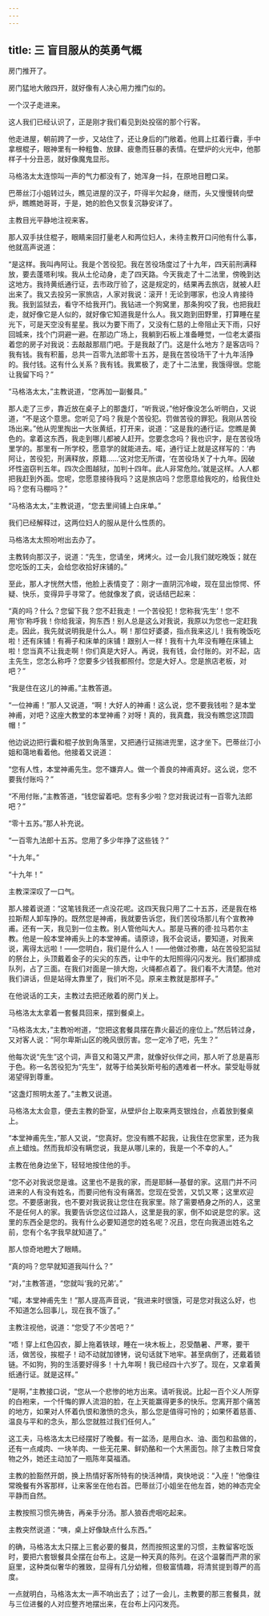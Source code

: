 ```yaml
---
---
---
```

title: 三 盲目服从的英勇气概
---





房门推开了。

房门猛地大敞四开，就好像有人决心用力推门似的。

一个汉子走进来。

这人我们已经认识了，正是刚才我们看见到处投宿的那个行客。

他走进屋，朝前跨了一步，又站住了，还让身后的门敞着。他肩上扛着行囊，手中拿根棍子，眼神里有一种粗鲁、放肆、疲惫而狂暴的表情。在壁炉的火光中，他那样子十分丑恶，就好像魔鬼显形。

马格洛太太连惊叫一声的气力都没有了，她浑身一抖，在原地目瞪口呆。

巴蒂丝汀小姐转过头，瞧见进屋的汉子，吓得半欠起身，继而，头又慢慢转向壁炉，瞧瞧她哥哥，于是，她的脸色又恢复沉静安详了。

主教目光平静地注视来客。

那人双手扶住棍子，眼睛来回打量老人和两位妇人，未待主教开口问他有什么事，他就高声说道：

“是这样。我叫冉阿让。我是个苦役犯。我在苦役场度过了十九年，四天前刑满释放，要去蓬塔利埃。我从土伦动身，走了四天路。今天我走了十二法里，傍晚到达这地方。我持黄纸通行证，去市政厅验了，这是规定的，结果再去旅店，就被人赶出来了。我又去投另一家旅店，人家对我说：滚开！无论到哪家，也没人肯接待我。我到监狱去，看守不给我开门。我钻进一个狗窝里，那条狗咬了我，也把我赶走，就好像它是人似的，就好像它知道我是什么人。我又跑到田野里，打算睡在星光下，可是天空没有星星。我以为要下雨了，又没有仁慈的上帝阻止天下雨，只好回城来，找个门洞避一避。在那边广场上，我躺到石板上准备睡觉，一位老太婆指着您的房子对我说：去敲敲那扇门吧。于是我敲了门。这是什么地方？是客店吗？我有钱。我有积蓄，总共一百零九法郎零十五苏，是我在苦役场干了十九年活挣的。我付钱。这有什么关系？我有钱。我累极了，走了十二法里，我饿得很。您能让我留下吗？”

“马格洛太太，”主教说道，“您再加一副餐具。”

那人走了三步，靠近放在桌子上的那盏灯，“听我说，”他好像没怎么听明白，又说道，“不是这个意思。您听见了吗？我是个苦役犯。罚做苦役的罪犯。我刚从苦役场出来。”他从兜里掏出一大张黄纸，打开来，说道：“这是我的通行证。您瞧是黄色的。拿着这东西，我走到哪儿都被人赶开。您要念念吗？我也识字，是在苦役场里学的。那里有一所学校，愿意学的就能进去。喏，通行证上就是这样写的：‘冉阿让，苦役犯，刑满释放，原籍……’这对您无所谓，‘在苦役场关了十九年。因破坏性盗窃判五年。四次企图越狱，加判十四年。此人非常危险。’就是这样。人人都把我赶到外面。您呢，您愿意接待我吗？这是旅店吗？您愿意给我吃的，给我住处吗？您有马棚吗？”

“马格洛太太，”主教说道，“您去里间铺上白床单。”

我们已经解释过，这两位妇人的服从是什么性质的。

马格洛太太照吩咐出去办了。

主教转向那汉子，说道：“先生，您请坐，烤烤火。过一会儿我们就吃晚饭；就在您吃饭的工夫，会给您收拾好床铺的。”

至此，那人才恍然大悟，他脸上表情变了：刚才一直阴沉冷峻，现在显出惊愕、怀疑、快乐，变得异乎寻常了。他就像发了疯，说话结巴起来：

“真的吗？什么？您留下我？您不赶我走！一个苦役犯！您称我‘先生’！您不用‘你’称呼我！你给我滚，狗东西！别人总是这么对我说，我原以为您也一定赶我走。因此，我先就说明我是什么人。啊！那位好婆婆，指点我来这儿！我有晚饭吃啦！还有床铺！有褥子和床单的床铺！跟别人一样！我有十九年没有睡在床铺上啦！您当真不让我走啊！你们真是大好人。再说，我有钱，会付账的。对不起，店主先生，您怎么称呼？您要多少钱我都照付。您是大好人。您是旅店老板，对吧？”

“我是住在这儿的神甫。”主教答道。

“一位神甫！”那人又说道，“啊！大好人的神甫！这么说，您不要我钱啦？是本堂神甫，对吧？这座大教堂的本堂神甫？对呀！真的，我真蠢，我没有瞧您这顶圆帽！”

他边说边把行囊和棍子放到角落里，又把通行证揣进兜里，这才坐下。巴蒂丝汀小姐和蔼地看着他。他接着又说道：

“您有人性，本堂神甫先生。您不嫌弃人。做一个善良的神甫真好。这么说，您不要我付账吗？”

“不用付账，”主教答道，“钱您留着吧。您有多少啦？您对我说过有一百零九法郎吧？”

“零十五苏。”那人补充说。

“一百零九法郎十五苏。您用了多少年挣了这些钱？”

“十九年。”

“十九年！”

主教深深叹了一口气。

那人接着说道：“这笔钱我还一点没花呢。这四天我只用了二十五苏，还是我在格拉斯帮人卸车挣的。既然您是神甫，我就要告诉您，我们苦役场那儿有个宣教神甫。还有一天，我见到一位主教。别人管他叫大人。那是马赛的德·拉马若尔主教。他是一般本堂神甫头上的本堂神甫。请原谅，我不会说话，要知道，对我来说，离得太远啦！——您明白，我们是什么人！——他做过弥撒，站在苦役犯监狱的祭台上，头顶戴着金子的尖尖的东西，让中午的太阳照得闪闪发光。我们都排成队列，占了三面。在我们对面是一排大炮，火绳都点着了。我们看不大清楚。他对我们讲话，但是站得太靠里了，我们听不见。原来主教就是那样子。”

在他说话的工夫，主教过去把还敞着的房门关上。

马格洛太太拿着一套餐具回来，摆到餐桌上。

“马格洛太太，”主教吩咐道，“您把这套餐具摆在靠火最近的座位上。”然后转过身，又对客人说：“阿尔卑斯山区的晚风很厉害。您一定冷了吧，先生？”

他每次说“先生”这个词，声音又和蔼又严肃，就像好伙伴之间，那人听了总是喜形于色。称一名苦役犯为“先生”，就等于给美狄斯号船的遇难者一杯水。蒙受耻辱就渴望得到尊重。

“这盏灯照明太差了。”主教又说道。

马格洛太太会意，便去主教的卧室，从壁炉台上取来两支银烛台，点着放到餐桌上。

“本堂神甫先生，”那人又说，“您真好。您没有瞧不起我，让我住在您家里，还为我点上蜡烛。然而我却没有瞒您说，我是从哪儿来的，我是一个不幸的人。”

主教在他身边坐下，轻轻地按住他的手。

“您不必对我说您是谁。这里也不是我的家，而是耶稣—基督的家。这扇门并不问进来的人有没有姓名，而要问他有没有痛苦。您现在受苦，又饥又寒；这里欢迎您。不要感谢我，也不要对我说我让您住在我家里。除了需要栖身之所的人，这里不是任何人的家。我要告诉您这位过路人，这里是我的家，倒不如说是您的家。这里的东西全是您的。我有什么必要知道您的姓名呢？况且，您在向我道出姓名之前，您有个名字我早就知道了。”

那人惊奇地瞪大了眼睛。

“真的吗？您早就知道我叫什么？”

“对，”主教答道，“您就叫‘我的兄弟’。”

“喏，本堂神甫先生！”那人提高声音说，“我进来时很饿，可是您对我这么好，也不知道怎么回事儿，现在我不饿了。”

主教注视他，说道：“您受了不少苦吧？”

“唔！穿上红色囚衣，脚上拖着铁球，睡在一块木板上，忍受酷暑、严寒，要干活，做苦役，挨棍子！动不动就加镣铐，说句话就下地牢。甚至病倒了，还戴着锁链。不如狗，狗的生活要好得多！十九年啊！我已经四十六岁了。现在，又拿着黄纸通行证。就是这样。”

“是啊，”主教接口说，“您从一个悲惨的地方出来。请听我说。比起一百个义人所穿的白袍来，一个忏悔的罪人流泪的脸，在上天能赢得更多的快乐。您离开那个痛苦的地方，如果对人怀着仇恨和激愤的念头，那么您是值得可怜的；如果怀着慈善、温良与平和的念头，那么您就胜过我们任何人。”

这工夫，马格洛太太已经摆好了晚餐。有一盆汤，是用白水、油、面包和盐做的，还有一点咸肉、一块羊肉、一些无花果、鲜奶酪和一个大黑面包。除了主教日常食物之外，她还主动加了一瓶陈年莫福酒。

主教的脸豁然开朗，换上热情好客所特有的快活神情，爽快地说：“入座！”他像往常晚餐有外客那样，让来客坐在他右首。巴蒂丝汀小姐坐在他左首，她的神态完全平静而自然。

主教按照习惯先祷告，再亲手分汤。那人狼吞虎咽吃起来。

主教突然说道：“咦，桌上好像缺点什么东西。”

的确，马格洛太太只摆上三套必要的餐具，然而按照这里的习惯，主教留客吃饭时，要把六套银餐具全摆在台布上。这是一种天真的陈列。在这个温馨而严肃的家庭里，这种类似奢华的雅致，显得有几分幼稚，但极富情趣，将清贫提到尊严的高度。

一点就明白，马格洛太太一声不响出去了；过了一会儿，主教要的那三套餐具，就与三位进餐的人对应整齐地摆出来，在台布上闪闪发亮。